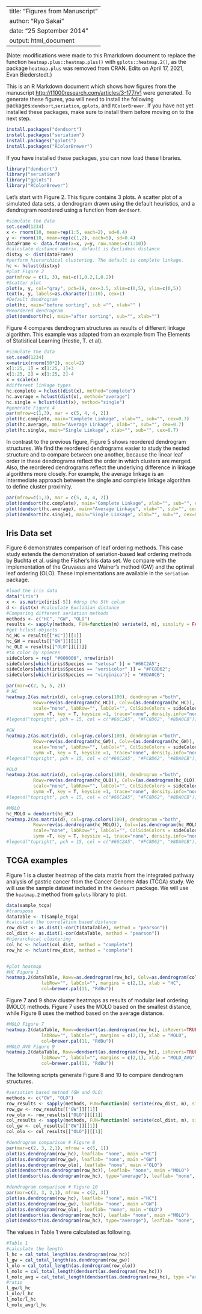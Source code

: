 
<!--
%\VignetteEngine{knitr::knitr}
%\VignetteIndexEntry{Example Figures from the dendsort manuscript}
-->

---
title: "Figures from Manuscript"
author: "Ryo Sakai"
date: "25 September 2014"
output: html_document
---

(Note: modifications were made to this Rmarkdown document to replace the function `heatmap.plus::heatmap.plus()` with `gplots::heatmap.2()`, as the package `heatmap.plus` was removed from CRAN. Edits on April 17, 2021, Evan Biederstedt.)

This is an R Markdown document which shows how figures from the manuscript <http://f1000research.com/articles/3-177/v1> were generated. To generate these figures, you will need to install the following packages:`dendsort`,`seriation`, `gplots`, and `RColorBrewer`.  If you have not yet installed these packages, make sure to install them before moving on to the next step.

```r
install.packages("dendsort")
install.packages("seriation")
install.packages("gplots")
install.packages("RColorBrewer")
```

If you have installed these packages, you can now load these libraries.

```r
library("dendsort")
library("seriation")
library("gplots")
library("RColorBrewer")
```

Let's start with Figure 2. This figure contains 3 plots. A scatter plot of a simulated data sets, a dendrogram drawn using the default heuristics, and a dendrogram reordered using a function from `dendsort`.

```r
#simulate the data
set.seed(1234)
x <- rnorm(10, mean=rep(1:5, each=2), sd=0.4)
y <- rnorm(10, mean=rep(c(1,2), each=5), sd=0.4)
dataFrame <- data.frame(x=x, y=y, row.names=c(1:10))
#calculate distance matrix. default is Euclidean distance
distxy <- dist(dataFrame)
#perform hierarchical clustering. The default is complete linkage.
hc <- hclust(distxy)
#plot Figure 2
par(mfrow = c(1, 3), mai=c(1,0.2,1,0.2))
#Scatter plot
plot(x, y, col="gray", pch=19, cex=3.5, xlim=c(0,5), ylim=c(0,5))
text(x, y, labels=as.character(1:10), cex=1)
#Default dendrogram
plot(hc, main="before sorting", sub ="", xlab="" )
#Reordered dendrogram
plot(dendsort(hc), main="after sorting", sub="", xlab="")
```

Figure 4 compares dendrogram structures as results of different linkage algorithm. This example was adapted from an example from The Elements of Statistical Learning (Hestie, T. et al).

```r
#simulate the data
set.seed(1234)
x=matrix(rnorm(50*2), ncol=2)
x[1:25, 1] = x[1:25, 1]+3
x[1:25, 2] = x[1:25, 2]-4
x = scale(x)
#different linkage types
hc.complete = hclust(dist(x), method="complete")
hc.average = hclust(dist(x), method="average")
hc.single = hclust(dist(x), method="single")
#generate Figure 4
par(mfrow=c(1,3), mar = c(5, 4, 4, 2))
plot(hc.complete, main="Complete Linkage", xlab="", sub="", cex=0.7)
plot(hc.average, main="Average Linkage", xlab="", sub="", cex=0.7)
plot(hc.single, main="Single Linkage", xlab="", sub="", cex=0.7)

```
In contrast to the previous figure, Figure 5 shows reordered dendrogram structures. We find the reordered dendrograms easier to study the nested structure and to compare between one another, because the linear leaf order in these dendrograms reflect the order in which clusters are merged. Also, the reordered dendrograms reflect the underlying difference in linkage algorithms more closely.  For example, the average linkage is an intermediate approach between the single and complete linkage algorithm to define cluster proximity.

```r
par(mfrow=c(1,3), mar = c(5, 4, 4, 2))
plot(dendsort(hc.complete), main="Complete Linkage", xlab="", sub="", cex=0.7)
plot(dendsort(hc.average), main="Average Linkage", xlab="", sub="", cex=0.7)
plot(dendsort(hc.single), main="Single Linkage", xlab="", sub="", cex=0.7)
```

## Iris Data set
Figure 6 demonstrates comparison of leaf ordering methods.  This case study extends the demonstration of seriation-based leaf ordering methods by Buchta et al. using the Fisher's Iris data set. We compare with the implementation of the Gruvaeus and Wainer's method (GW) and the optimal leaf ordering (OLO).  These implementations are available in the `seriation` package.

```r
#load the iris data
data("iris")
x <- as.matrix(iris[-5]) #drop the 5th colum
d <- dist(x) #calculate Euclidian distance
#Comparing different seriation methods
methods <- c("HC", "GW", "OLO")
results <- sapply(methods, FUN=function(m) seriate(d, m), simplify = FALSE)
#get hclust objects
hc_HC = results[["HC"]][[1]]
hc_GW = results[["GW"]][[1]]
hc_OLO = results[["OLO"]][[1]]
#to color by spieces
sideColors = rep( "#000000", nrow(iris))
sideColors[which(iris$Species == "setosa" )] = "#66C2A5";
sideColors[which(iris$Species == "versicolor" )] = "#FC8D62";
sideColors[which(iris$Species == "virginica")] = "#8DA0CB";

par(mar=c(2, 5, 5, 2))
# HC
heatmap.2(as.matrix(d), col=gray.colors(100), dendrogram ="both",
          Rowv=rev(as.dendrogram(hc_HC)), Colv=(as.dendrogram(hc_HC)),
          scale="none", labRow="", labCol="", ColSideColors = sideColors,
          symm =T, key = T, keysize =1, trace="none", density.info="none", xlab="HC")
#legend("topright", pch = 15, col = c("#66C2A5", "#FC8D62", "#8DA0CB"), legend = c("setosa", "versicolor", "virginica"))

#GW
heatmap.2(as.matrix(d), col=gray.colors(100), dendrogram ="both",
          Rowv=rev(as.dendrogram(hc_GW)), Colv=(as.dendrogram(hc_GW)),
          scale="none", labRow="", labCol="", ColSideColors = sideColors,
          symm =T, key = T, keysize =1, trace="none", density.info="none", xlab="GW")
#legend("topright", pch = 15, col = c("#66C2A5", "#FC8D62", "#8DA0CB"), legend = c("setosa", "versicolor", "virginica"))

#OLO
heatmap.2(as.matrix(d), col=gray.colors(100), dendrogram ="both",
          Rowv=rev(as.dendrogram(hc_OLO)), Colv=(as.dendrogram(hc_OLO)),
          scale="none", labRow="", labCol="", ColSideColors = sideColors,
          symm =T, key = T, keysize =1, trace="none", density.info="none", xlab="OLO")
#legend("topright", pch = 15, col = c("#66C2A5", "#FC8D62", "#8DA0CB"), legend = c("setosa", "versicolor", "virginica"))

#MOLO
hc_MOLO = dendsort(hc_HC)
heatmap.2(as.matrix(d), col=gray.colors(100), dendrogram ="both",
          Rowv=rev(as.dendrogram(hc_MOLO)), Colv=(as.dendrogram(hc_MOLO)),
          scale="none", labRow="", labCol="", ColSideColors = sideColors,
          symm =T, key = T, keysize =1, trace="none", density.info="none", xlab="MOLO")
#legend("topright", pch = 15, col = c("#66C2A5", "#FC8D62", "#8DA0CB"), legend = c("setosa", "versicolor", "virginica"))

```

## TCGA examples
Figure 1 is a cluster heatmap of the data matrix from the integrated pathway analysis of gastric cancer from the Cancer Genome Atlas (TCGA) study. We will use the sample dataset included in the `dendsort` package. We will use the `heatmap.2` method from `gplots` library to plot.

```r
data(sample_tcga)
#transpose
dataTable <- t(sample_tcga)
#calculate the correlation based distance
row_dist <- as.dist(1-cor(t(dataTable), method = "pearson"))
col_dist <- as.dist(1-cor(dataTable, method = "pearson"))
#hierarchical clustering
col_hc <- hclust(col_dist, method = "complete")
row_hc <- hclust(row_dist, method = "complete")


#plot heatmap
#HC Figure 1
heatmap.2(dataTable, Rowv=as.dendrogram(row_hc), Colv=as.dendrogram(col_hc),
             labRow="", labCol="", margins = c(2,1), xlab = "HC", 
             col=brewer.pal(11, "RdBu"))

```

Figure 7 and 9 show cluster heatmaps as results of modular leaf ordering (MOLO) methods. Figure 7 uses the MOLO based on the smallest distance, while Figure 8 uses the method based on the average distance.

```r
#MOLO Figure 7
heatmap.2(dataTable, Rowv=dendsort(as.dendrogram(row_hc), isRevers=TRUE), Colv=dendsort(as.dendrogram(col_hc)),
             labRow="", labCol="", margins = c(2,1), xlab = "MOLO", 
             col=brewer.pal(11, "RdBu"))
#MOLO_AVG Figure 9
heatmap.2(dataTable, Rowv=dendsort(as.dendrogram(row_hc), isRevers=TRUE, type="average"), Colv=dendsort(as.dendrogram(col_hc), type="average"),
             labRow="", labCol="", margins = c(2,1), xlab = "MOLO_AVG", 
             col=brewer.pal(11, "RdBu"))

```

The following scripts generate Figure 8 and 10 to compare dendrogram structures. 
```r
#seriation based method (GW and OLO)
methods <- c("GW", "OLO")
row_results <- sapply(methods, FUN=function(m) seriate(row_dist, m), simplify = FALSE)
row_gw <- row_results[["GW"]][[1]]
row_olo <- row_results[["OLO"]][[1]]
col_results <- sapply(methods, FUN=function(m) seriate(col_dist, m), simplify = FALSE)
col_gw <- col_results[["GW"]][[1]]
col_olo <- col_results[["OLO"]][[1]]

#dendrogram comparison # Figure 8
par(mar=c(2, 3, 2,1), mfrow = c(5, 1))
plot(as.dendrogram(row_hc), leaflab= "none", main ="HC")
plot(as.dendrogram(row_gw), leaflab= "none", main ="GW")
plot(as.dendrogram(row_olo), leaflab= "none", main ="OLO")
plot(dendsort(as.dendrogram(row_hc)), leaflab= "none", main ="MOLO")
plot(dendsort(as.dendrogram(row_hc), type="average"), leaflab= "none", main ="MOLO_AVG")

#dendrogram comparison # Figure 10
par(mar=c(2, 3, 2,1), mfrow = c(2, 3))
plot(as.dendrogram(row_hc), leaflab= "none", main ="HC")
plot(as.dendrogram(row_gw), leaflab= "none", main ="GW")
plot(as.dendrogram(row_olo), leaflab= "none", main ="OLO")
plot(dendsort(as.dendrogram(row_hc)), leaflab= "none", main ="MOLO")
plot(dendsort(as.dendrogram(row_hc), type="average"), leaflab= "none", main ="MOLO_AVG")

```

The values in Table 1 were calculated as following.
```r
#Table 1
#calculate the length
l_hc = cal_total_length(as.dendrogram(row_hc))
l_gw = cal_total_length(as.dendrogram(row_gw))
l_olo = cal_total_length(as.dendrogram(row_olo))
l_molo = cal_total_length(dendsort(as.dendrogram(row_hc)))
l_molo_avg = cal_total_length(dendsort(as.dendrogram(row_hc), type ="average"))
#ratio
l_gw/l_hc
l_olo/l_hc
l_molo/l_hc
l_molo_avg/l_hc
```


